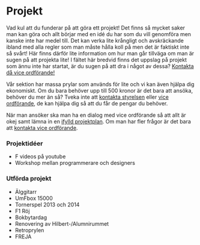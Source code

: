 # Projekt

Vad kul att du funderar på att göra ett projekt! Det finns så mycket saker man kan göra och allt börjar med en idé du har som du vill genomföra men kanske inte har medel till. Det kan verka lite krångligt och avskräckande ibland med alla regler som man måste hålla koll på men det är faktiskt inte så svårt! Här finns därför lite information om hur man går tillväga om man är sugen på att projekta lite! I fältet här bredvid finns det uppslag på projekt som ännu inte har startat, är du sugen på att dra i något av dessa? [Kontakta då vice ordförande!](/contact)

Vår sektion har massa prylar som används för lite och vi kan även hjälpa dig ekonomiskt. Om du bara behöver upp till 500 kronor är det bara att ansöka, behöver du mer än så? Tveka inte att [kontakta styrelsen](/contact) eller [vice ordförande](contact), de kan hjälpa dig så att du får de pengar du behöver.

När man ansöker ska man ha en dialog med vice ordförande så att allt är okej samt lämna in en [ifylld projektplan](https://old.fsektionen.se/dokument/140). Om man har fler frågor är det bara att [kontakta vice ordförande](/contact).

### Projektidéer

- F videos på youtube
- Workshop mellan programmerare och designers

### Utförda projekt

- Älggitarr
- UmFbox 15000
- Tornerspel 2013 och 2014
- F1 Röj
- Bokbytardag
- Renovering av Hilbert-/Alumnirummet
- Retroprylen
- FREJA

